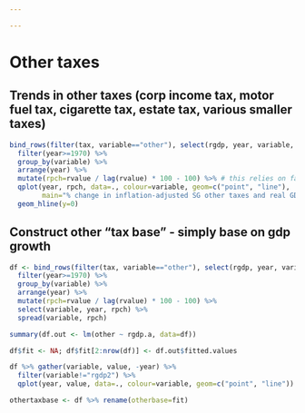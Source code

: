 ```yaml
---

---
```


<!--- Note that this will not knit correctly unless directory names, etc. from main program are available.


-->

# Other taxes

## Trends in other taxes (corp income tax, motor fuel tax, cigarette tax, estate tax, various smaller taxes)

```r
bind_rows(filter(tax, variable=="other"), select(rgdp, year, variable, rvalue=rvalue.fy)) %>% 
  filter(year>=1970) %>%
  group_by(variable) %>%
  arrange(year) %>%
  mutate(rpch=rvalue / lag(rvalue) * 100 - 100) %>% # this relies on faith that there are no missing years
  qplot(year, rpch, data=., colour=variable, geom=c("point", "line"), 
        main="% change in inflation-adjusted SG other taxes and real GDP, state FY basis") +
  geom_hline(y=0)

```

## Construct other "tax base" - simply base on gdp growth
```r
df <- bind_rows(filter(tax, variable=="other"), select(rgdp, year, variable, rvalue=rvalue.fy)) %>% 
  filter(year>=1970) %>%
  group_by(variable) %>%
  arrange(year) %>%
  mutate(rpch=rvalue / lag(rvalue) * 100 - 100) %>%
  select(variable, year, rpch) %>%
  spread(variable, rpch)

summary(df.out <- lm(other ~ rgdp.a, data=df))

df$fit <- NA; df$fit[2:nrow(df)] <- df.out$fitted.values

df %>% gather(variable, value, -year) %>%
  filter(variable!="rgdp2") %>%
  qplot(year, value, data=., colour=variable, geom=c("point", "line")) + geom_hline(y=0)

othertaxbase <- df %>% rename(otherbase=fit)


```


